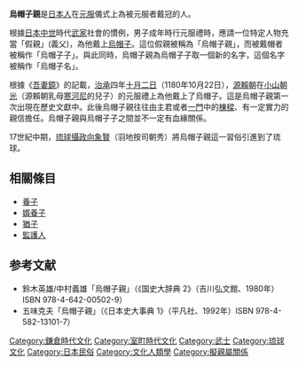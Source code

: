 {{Infobox East Asian
|title=烏帽子親
|img=
|imgwidth=
|caption=
<!-- 日文 -->
|japanesetitle=
|kanji=烏帽子親
|kana=えぼしおや
|romaji=eboshi'oya
|japanesetext=
<!-- 琉球語 -->
|ryutitle=
|ryuhanji=烏帽子親
|ryukana=ヰボーシウヤ
|ryuromaji=wiboosi'uya
}}
'''烏帽子親'''是[[日本人|日本人]]在[[元服|元服]]儀式上為被元服者戴冠的人。

根據[[日本|日本]][[中世|中世]]時代[[武家|武家]]社會的慣例，男子成年時行元服禮時，應請一位特定人物充當「假親」(義父)，為他戴上[[烏帽子|烏帽子]]。這位假親被稱為「烏帽子親」，而被戴帽者被稱作「烏帽子子」。與此同時，烏帽子親為烏帽子子取一個新的名字，這個名字被稱作「烏帽子名」。

根據《[[吾妻鏡|吾妻鏡]]》的記載，[[治承|治承]]四年[[十月二日|十月二日]]（1180年10月22日），[[源賴朝|源賴朝]]在[[小山朝光|小山朝光]]（源賴朝乳母[[寒河尼|寒河尼]]的兒子）的元服禮上為他戴上了烏帽子。這是烏帽子親第一次出現在歷史文獻中。此後烏帽子親往往由主君或者[[一門|一門]]中的[[棟樑|棟樑]]、有一定實力的親信擔任。烏帽子親與烏帽子子之間並不一定有血緣關係。

17世紀中期，[[琉球國|琉球]][[琉球攝政|攝政]][[向象賢|向象賢]]（羽地按司朝秀）將烏帽子親這一習俗引進到了琉球。

==相關條目==
*[[養子|養子]]
*[[婿養子|婿養子]]
*[[猶子|猶子]]
*[[監護人|監護人]]
== 参考文献 ==
*鈴木英雄/中村義雄「烏帽子親」（《国史大辞典 2》（吉川弘文館、1980年） ISBN 978-4-642-00502-9） 
*五味克夫「烏帽子親」（《日本史大事典 1》（平凡社、1992年）ISBN 978-4-582-13101-7）
[[Category:鎌倉時代文化|Category:鎌倉時代文化]]
[[Category:室町時代文化|Category:室町時代文化]]
[[Category:武士|Category:武士]]
[[Category:琉球文化|Category:琉球文化]]
[[Category:日本民俗|Category:日本民俗]]
[[Category:文化人類學|Category:文化人類學]]
[[Category:擬親屬關係|Category:擬親屬關係]]
{{law-stub}}
{{japanese-history-stub}}